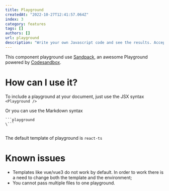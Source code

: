 ```yaml
---
title: Playground
createdAt: "2022-10-27T12:41:57.064Z"
index: 3
category: features
tags: []
authors: []
url: playground
description: "Write your own Javascript code and see the results. Accept Vue, React, Angular, etc..."
---
```


<TableOfContent />

This component playground use [Sandpack](https://sandpack.codesandbox.io/), an awesome Playground powered by [Codesandbox](https://codesandbox.io/).

# How can I use it?

To include a playground at your document, just use the JSX syntax `<Playground />`

<Playground />

Or you can use the Markdown syntax

```
```playground
\```
```

```playground
```

The default template of playground is `react-ts`

# Known issues

- Templates like vue/vue3 do not work by default. In order to work there is a need to change both the template and the environment;
- You cannot pass multiple files to one playground.

